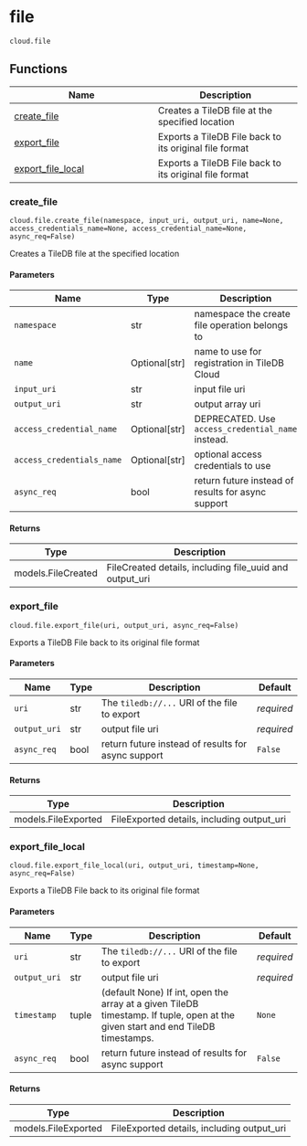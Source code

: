 # file { #tiledb.cloud.file }

`cloud.file`



## Functions

| Name | Description |
| --- | --- |
| [create_file](#tiledb.cloud.file.create_file) | Creates a TileDB file at the specified location |
| [export_file](#tiledb.cloud.file.export_file) | Exports a TileDB File back to its original file format |
| [export_file_local](#tiledb.cloud.file.export_file_local) | Exports a TileDB File back to its original file format |

### create_file { #tiledb.cloud.file.create_file }

`cloud.file.create_file(namespace, input_uri, output_uri, name=None, access_credentials_name=None, access_credential_name=None, async_req=False)`

Creates a TileDB file at the specified location

#### Parameters

| Name                      | Type            | Description                                         | Default    |
|---------------------------|-----------------|-----------------------------------------------------|------------|
| `namespace`               | str             | namespace the create file operation belongs to      | _required_ |
| `name`                    | Optional\[str\] | name to use for registration in TileDB Cloud        | `None`     |
| `input_uri`               | str             | input file uri                                      | _required_ |
| `output_uri`              | str             | output array uri                                    | _required_ |
| `access_credential_name`  | Optional\[str\] | DEPRECATED. Use ``access_credential_name`` instead. | `None`     |
| `access_credentials_name` | Optional\[str\] | optional access credentials to use                  | `None`     |
| `async_req`               | bool            | return future instead of results for async support  | `False`    |

#### Returns

| Type               | Description                                             |
|--------------------|---------------------------------------------------------|
| models.FileCreated | FileCreated details, including file_uuid and output_uri |

### export_file { #tiledb.cloud.file.export_file }

`cloud.file.export_file(uri, output_uri, async_req=False)`

Exports a TileDB File back to its original file format

#### Parameters

| Name         | Type   | Description                                        | Default    |
|--------------|--------|----------------------------------------------------|------------|
| `uri`        | str    | The ``tiledb://...`` URI of the file to export     | _required_ |
| `output_uri` | str    | output file uri                                    | _required_ |
| `async_req`  | bool   | return future instead of results for async support | `False`    |

#### Returns

| Type                | Description                                |
|---------------------|--------------------------------------------|
| models.FileExported | FileExported details, including output_uri |

### export_file_local { #tiledb.cloud.file.export_file_local }

`cloud.file.export_file_local(uri, output_uri, timestamp=None, async_req=False)`

Exports a TileDB File back to its original file format

#### Parameters

| Name         | Type   | Description                                                                                                                     | Default    |
|--------------|--------|---------------------------------------------------------------------------------------------------------------------------------|------------|
| `uri`        | str    | The ``tiledb://...`` URI of the file to export                                                                                  | _required_ |
| `output_uri` | str    | output file uri                                                                                                                 | _required_ |
| `timestamp`  | tuple  | (default None) If int, open the array at a given TileDB timestamp. If tuple, open at the given start and end TileDB timestamps. | `None`     |
| `async_req`  | bool   | return future instead of results for async support                                                                              | `False`    |

#### Returns

| Type                | Description                                |
|---------------------|--------------------------------------------|
| models.FileExported | FileExported details, including output_uri |
